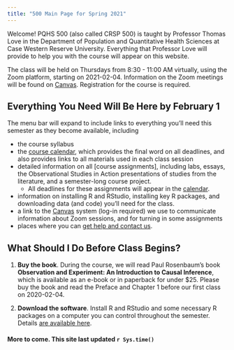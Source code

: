 ```yaml
---
title: "500 Main Page for Spring 2021"
---
```


Welcome! PQHS 500 (also called CRSP 500) is taught by Professor Thomas Love in the Department of Population and Quantitative Health Sciences at Case Western Reserve University. Everything that Professor Love will provide to help you with the course will appear on this website.

The class will be held on Thursdays from 8:30 - 11:00 AM virtually, using the Zoom platform, starting on 2021-02-04. Information on the Zoom meetings will be found on [Canvas](https://canvas.case.edu). Registration for the course is required.

## Everything You Need Will Be Here by February 1

The menu bar will expand to include links to everything you'll need this semester as they become available, including

- the course syllabus
- the [course calendar](calendar.html), which provides the final word on all deadlines, and also provides links to all materials used in each class session
- detailed information on all [course assignments], including labs, essays, the Observational Studies in Action presentations of studies from the literature, and a semester-long course project.
    - All deadlines for these assignments will appear in the [calendar](calendar.html).
- information on installing R and RStudio, installing key R packages, and downloading data (and code) you'll need for the class.
- a link to the [Canvas](https://canvas.case.edu/) system (log-in required) we use to communicate information about Zoom sessions, and for turning in some assignments
- places where you can [get help and contact us](contact.html).

## What Should I Do Before Class Begins?

1. **Buy the book**. During the course, we will read Paul Rosenbaum's book **Observation and Experiment: An Introduction to Causal Inference**, which is available as an e-book or in paperback for under $25. Please buy the book and read the Preface and Chapter 1 before our first class on 2020-02-04.

2. **Download the software**. Install R and RStudio and some necessary R packages on a computer you can control throughout the semester. Details [are available here](software_install.html).

#### More to come. This site last updated `r Sys.time()`
